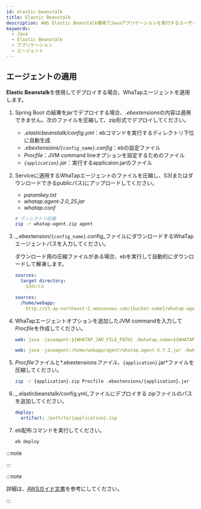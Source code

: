 ```yaml
---
id: elastic-beanstalk
title: Elastic Beanstalk
description: AWS Elastic Beanstalk環境でJavaアプリケーションを実行するユーザーが、WhaTapのJavaモニタリングエージェントを効果的に適用するためのJVMオプションを設定する方法を案内します。Elastic Beanstalkに合わせたWhaTap Javaエージェントのインストールと構成過程、必須JVMオプションの追加及び設定方法を確認することができます。 さらに、ヒストグラムの照会方法が含まれています。
keywords:
  - Java
  - Elastic Beanstalk
  - アプリケーション
  - エージェント
---
```


## エージェントの適用

**Elastic Beanstalk**を使用してデプロイする場合、WhaTapエージェントを適用します。 


<Passnote />

1. Spring Boot の結果をjarでデプロイする場合、*.ebextensions*の内容は適用できません。次のファイルを圧縮して、zip形式でデプロイしてください。

   - _.elasticbeanstalk/config.yml_：ebコマンドを実行するディレクトリ下位に自動生成
   - _.ebextensions/`{config_name}`.config_：ebの設定ファイル
   - *Procfile*：JVM command lineオプションを設定するためのファイル
   - *`{application}`.jar*：実行するapplicaion.jarのファイル

2. Serviceに適用するWhaTapエージェントのファイルを圧縮し、S3(またはダウンロードできるpublicパス)にアップロードしてください。

   - *paramkey.txt*
   - *whatap.agent-2.0_25.jar*
   - *whatap.conf*

   ```bash
   # ディレクトリ圧縮
   zip -r whatap-agent.zip agent
   ```

3. _.ebextension/`{config_name}`.config_ファイルにダウンロードするWhaTapエージェントパスを入力してください。

   ダウンロード用の圧縮ファイルがある場合、ebを実行して自動的にダウンロードして解凍します。

   ```yaml title=ebextension/{config_name}.config
   sources:
     target directory:
       S3のパス
   ```

   ```yaml title='Example'
   sources:
     /home/webapp:
       http://s3.ap-northeast-2.amazonaws.com/{bucket-name}/whatap-agent.zip
   ```

4. WhaTapエージェントオプションを追加したJVM commandを入力して*Procfile*を作成してください。

   ```yaml title='Procfile'
   web: java -javaagent:${WHATAP_JAR_FILE_PATH} -Dwhatap.name=${WHATAP_NAME} -Dwhatap.okind=${WHATAP_OKIND_NAME} -Dwhatap.server.home=${APPLICAION_PATH} -Dwhatap.conf.path=${WHATAP_HOME} -jar ${APPLICAIONT}.jar
   ```

   ```yaml title='Example'
   web: java -javaagent:/home/webapp/agent/whatap.agent-X.Y.Z.jar -Dwhatap.name=bootTest -Dwhatap.okind=test -Dwhatap.server.home=/var/app/current -Dwhatap.conf.path=/home/webapp/agent -jar whatap-boot-test.jar
   ```

5. *Procfile*ファイルと*.ebextensions*ファイル、*`{application}`.jar*ファイルを圧縮してください。

   ```bash
   zip -r {application}.zip Procfile .ebextensions/{application}.jar
   ```

6. _.elasticbeanstalk/config.yml_ファイルにデプロイする zipファイルのパスを追加してください。

   ```yaml
   deploy:
     artifact: /path/to/{application}.zip
   ```

7. eb配布コマンドを実行してください。

   ```bash
   eb deploy
   ```

:::note


<Java17 />

:::

:::note

詳細は、[AWSガイド文書](https://docs.aws.amazon.com/ko_kr/elasticbeanstalk/latest/dg/Welcome.html)を参考にしてください。

:::


<Setheapmemory />


<Nextstep />
